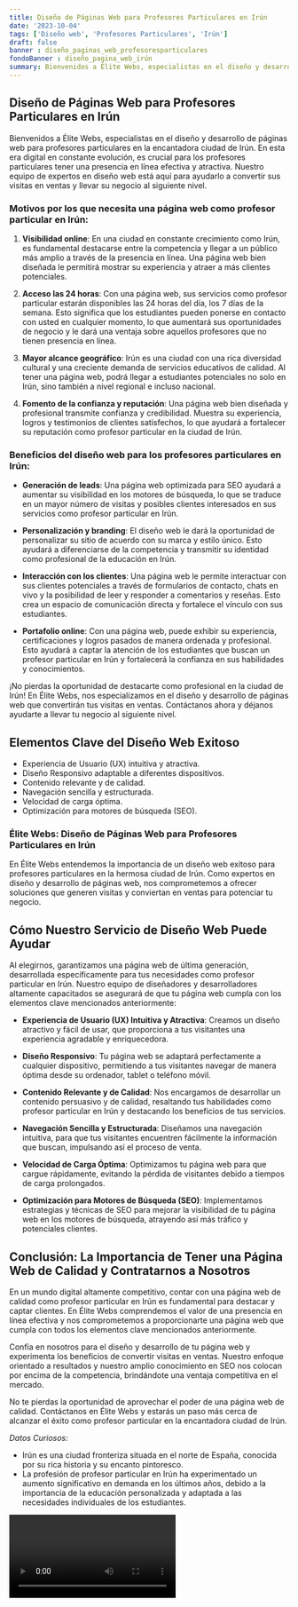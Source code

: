 ```yaml
---
title: Diseño de Páginas Web para Profesores Particulares en Irún
date: '2023-10-04'
tags: ['Diseño web', 'Profesores Particulares', 'Irún']
draft: false
banner : diseño_paginas_web_profesoresparticulares
fondoBanner : diseño_pagina_web_irún
summary: Bienvenidos a Élite Webs, especialistas en el diseño y desarrollo de páginas web para profesores particulares en la encantadora ciudad de Irún. En esta era digital en constante evolución, es crucial para los profesores particulares tener una presencia en línea efectiva y atractiva. Nuestro equipo de expertos en diseño web está aquí para ayudarlo a convertir sus visitas en ventas y llevar su negocio al siguiente nivel.
---
```


## Diseño de Páginas Web para Profesores Particulares en Irún

Bienvenidos a Élite Webs, especialistas en el diseño y desarrollo de páginas web para profesores particulares en la encantadora ciudad de Irún. En esta era digital en constante evolución, es crucial para los profesores particulares tener una presencia en línea efectiva y atractiva. Nuestro equipo de expertos en diseño web está aquí para ayudarlo a convertir sus visitas en ventas y llevar su negocio al siguiente nivel.

### Motivos por los que necesita una página web como profesor particular en Irún:

1. **Visibilidad online**: En una ciudad en constante crecimiento como Irún, es fundamental destacarse entre la competencia y llegar a un público más amplio a través de la presencia en línea. Una página web bien diseñada le permitirá mostrar su experiencia y atraer a más clientes potenciales.

2. **Acceso las 24 horas**: Con una página web, sus servicios como profesor particular estarán disponibles las 24 horas del día, los 7 días de la semana. Esto significa que los estudiantes pueden ponerse en contacto con usted en cualquier momento, lo que aumentará sus oportunidades de negocio y le dará una ventaja sobre aquellos profesores que no tienen presencia en línea.

3. **Mayor alcance geográfico**: Irún es una ciudad con una rica diversidad cultural y una creciente demanda de servicios educativos de calidad. Al tener una página web, podrá llegar a estudiantes potenciales no solo en Irún, sino también a nivel regional e incluso nacional.

4. **Fomento de la confianza y reputación**: Una página web bien diseñada y profesional transmite confianza y credibilidad. Muestra su experiencia, logros y testimonios de clientes satisfechos, lo que ayudará a fortalecer su reputación como profesor particular en la ciudad de Irún.

### Beneficios del diseño web para los profesores particulares en Irún:

- **Generación de leads**: Una página web optimizada para SEO ayudará a aumentar su visibilidad en los motores de búsqueda, lo que se traduce en un mayor número de visitas y posibles clientes interesados en sus servicios como profesor particular en Irún.

- **Personalización y branding**: El diseño web le dará la oportunidad de personalizar su sitio de acuerdo con su marca y estilo único. Esto ayudará a diferenciarse de la competencia y transmitir su identidad como profesional de la educación en Irún.

- **Interacción con los clientes**: Una página web le permite interactuar con sus clientes potenciales a través de formularios de contacto, chats en vivo y la posibilidad de leer y responder a comentarios y reseñas. Esto crea un espacio de comunicación directa y fortalece el vínculo con sus estudiantes.

- **Portafolio online**: Con una página web, puede exhibir su experiencia, certificaciones y logros pasados de manera ordenada y profesional. Esto ayudará a captar la atención de los estudiantes que buscan un profesor particular en Irún y fortalecerá la confianza en sus habilidades y conocimientos.

¡No pierdas la oportunidad de destacarte como profesional en la ciudad de Irún! En Élite Webs, nos especializamos en el diseño y desarrollo de páginas web que convertirán tus visitas en ventas. Contáctanos ahora y déjanos ayudarte a llevar tu negocio al siguiente nivel.

<GifSeo />

<Cta />

## Elementos Clave del Diseño Web Exitoso

- Experiencia de Usuario (UX) intuitiva y atractiva.
- Diseño Responsivo adaptable a diferentes dispositivos.
- Contenido relevante y de calidad.
- Navegación sencilla y estructurada.
- Velocidad de carga óptima.
- Optimización para motores de búsqueda (SEO).

### Élite Webs: Diseño de Páginas Web para Profesores Particulares en Irún

En Élite Webs entendemos la importancia de un diseño web exitoso para profesores particulares en la hermosa ciudad de Irún. Como expertos en diseño y desarrollo de páginas web, nos comprometemos a ofrecer soluciones que generen visitas y conviertan en ventas para potenciar tu negocio.

## Cómo Nuestro Servicio de Diseño Web Puede Ayudar

Al elegirnos, garantizamos una página web de última generación, desarrollada específicamente para tus necesidades como profesor particular en Irún. Nuestro equipo de diseñadores y desarrolladores altamente capacitados se asegurará de que tu página web cumpla con los elementos clave mencionados anteriormente:

- **Experiencia de Usuario (UX) Intuitiva y Atractiva**: Creamos un diseño atractivo y fácil de usar, que proporciona a tus visitantes una experiencia agradable y enriquecedora.

- **Diseño Responsivo**: Tu página web se adaptará perfectamente a cualquier dispositivo, permitiendo a tus visitantes navegar de manera óptima desde su ordenador, tablet o teléfono móvil.

- **Contenido Relevante y de Calidad**: Nos encargamos de desarrollar un contenido persuasivo y de calidad, resaltando tus habilidades como profesor particular en Irún y destacando los beneficios de tus servicios.

- **Navegación Sencilla y Estructurada**: Diseñamos una navegación intuitiva, para que tus visitantes encuentren fácilmente la información que buscan, impulsando así el proceso de venta.

- **Velocidad de Carga Óptima**: Optimizamos tu página web para que cargue rápidamente, evitando la pérdida de visitantes debido a tiempos de carga prolongados.

- **Optimización para Motores de Búsqueda (SEO)**: Implementamos estrategias y técnicas de SEO para mejorar la visibilidad de tu página web en los motores de búsqueda, atrayendo así más tráfico y potenciales clientes.

## Conclusión: La Importancia de Tener una Página Web de Calidad y Contratarnos a Nosotros

En un mundo digital altamente competitivo, contar con una página web de calidad como profesor particular en Irún es fundamental para destacar y captar clientes. En Élite Webs comprendemos el valor de una presencia en línea efectiva y nos comprometemos a proporcionarte una página web que cumpla con todos los elementos clave mencionados anteriormente.

Confía en nosotros para el diseño y desarrollo de tu página web y experimenta los beneficios de convertir visitas en ventas. Nuestro enfoque orientado a resultados y nuestro amplio conocimiento en SEO nos colocan por encima de la competencia, brindándote una ventaja competitiva en el mercado.

No te pierdas la oportunidad de aprovechar el poder de una página web de calidad. Contáctanos en Élite Webs y estarás un paso más cerca de alcanzar el éxito como profesor particular en la encantadora ciudad de Irún.

 *Datos Curiosos:* 

- Irún es una ciudad fronteriza situada en el norte de España, conocida por su rica historia y su encanto pintoresco.
- La profesión de profesor particular en Irún ha experimentado un aumento significativo en demanda en los últimos años, debido a la importancia de la educación personalizada y adaptada a las necesidades individuales de los estudiantes.

<Video />

<CtaBot job='Profesores Particulares' city='Irún'/>

<Gmaps query='Irún+españa+maps' />